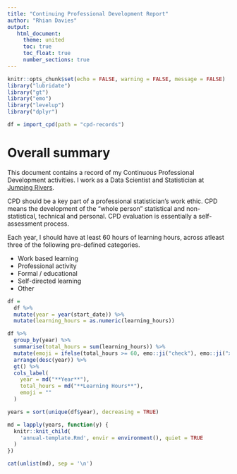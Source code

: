 ```yaml
---
title: "Continuing Professional Development Report"
author: "Rhian Davies"
output:
   html_document:
     theme: united
     toc: true
     toc_float: true
     number_sections: true
---
```


```r
knitr::opts_chunk$set(echo = FALSE, warning = FALSE, message = FALSE)
library("lubridate")
library("gt")
library("emo")
library("levelup")
library("dplyr")

df = import_cpd(path = "cpd-records")
```

# Overall summary

This document contains a record of my Continuous Professional Development activities. I work as a Data Scientist and Statistician at [Jumping Rivers](www.jumpingrivers.com). 

CPD should be a key part of a professional statistician's work ethic. CPD means the development of the "whole person" statistical and non-statistical, technical and personal. CPD evaluation is essentially a self-assessment process.

Each year, I should have at least 60 hours of learning hours, across atleast three of the following pre-defined categories. 

  * Work based learning
  * Professional activity
  * Formal / educational
  * Self-directed learning
  * Other


```r
df = 
  df %>%
  mutate(year = year(start_date)) %>%
  mutate(learning_hours = as.numeric(learning_hours))

df %>% 
  group_by(year) %>% 
  summarise(total_hours = sum(learning_hours)) %>%
  mutate(emoji = ifelse(total_hours >= 60, emo::ji("check"), emo::ji("x"))) %>% 
  arrange(desc(year)) %>% 
  gt() %>% 
  cols_label(
    year = md("**Year**"),
    total_hours = md("**Learning Hours**"),
    emoji = ""
  )
```

```r
years = sort(unique(df$year), decreasing = TRUE)

md = lapply(years, function(y) {
  knitr::knit_child(
    'annual-template.Rmd', envir = environment(), quiet = TRUE
  )
})

cat(unlist(md), sep = '\n')
```

